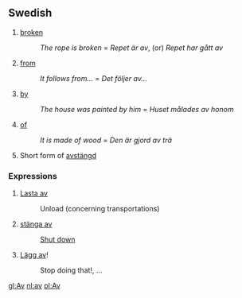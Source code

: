 ==Swedish==

#[[broken]] 
#:''The rope is broken'' = ''Repet är av'', (or) ''Repet har gått av''
#[[from]] 
#: ''It follows from...'' = ''Det följer av...''
#[[by]] 
#:''The house was painted by him'' = ''Huset målades av honom''
#[[of]]
#:''It is made of wood'' = ''Den är gjord av trä''
#Short form of [[avstängd]]

===Expressions===
#[[Lasta av]]
#:Unload (concerning transportations)
#[[stänga av]]
#:[[Shut down]]
#[[Lägg av]]!
#:Stop doing that!, ...

[[gl:Av]]
[[nl:av]]
[[pl:Av]]